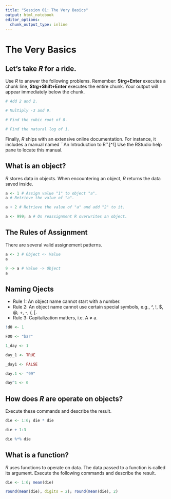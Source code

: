 ```yaml
---
title: "Session 01: The Very Basics"
output: html_notebook
editor_options: 
  chunk_output_type: inline
---
```


# The Very Basics


## Let's take *R* for a ride.

Use *R* to answer the following problems. Remember:  **Strg+Enter** executes a chunk line, **Strg+Shift+Enter**
executes the entire chunk. Your output will appear immediately below the chunk.

```r
# Add 2 and 2.

```

```r
# Multiply -3 and 9.

```

```r
# Find the cubic root of 8.

```

```r
# Find the natural log of 1.

```

Finally, *R* ships with an extensive online documentation. For instance, it includes a manual named ``An Introduction to R''.[^1] Use the RStudio help pane to locate this manual.


## What is an object?

*R* stores data in objects. When encountering an object, *R* returns the data saved inside.

```r
a <- 1 # Assign value "1" to object "a".
a # Retrieve the value of "a".
```

```r
a + 2 # Retrieve the value of "a" and add "2" to it.
```

```r
a <- 999; a # On reassignment R overwrites an object.
```


## The Rules of Assignment

There are several valid assignement patterns.

```r
a <- 3 # Object <- Value
a
```

```r
9 -> a # Value -> Object
a
```


## Naming Ojects

- Rule 1: An object name cannot start with a number.
- Rule 2: An object name cannot use certain special symbols,
      e.g., ^, !, $, @, +, -, /, [.
- Rule 3: Capitalization matters, i.e. A ≠ a.

```r
!d0 <- 1
```

```r
FOO <- "bar"
```

```r
1_day <- 1
```

```r
day_1 <- TRUE
```

```r
_day1 <- FALSE
```

```r
day.1 <- "99"
```

```r
day^1 <- 0
```

## How does *R* are operate on objects?

Execute these commands and describe the result.

```r
die <- 1:6; die * die
```

```r
die + 1:3
```

```r
die %*% die
```

## What is a function?

*R* uses functions to operate on data. The data passed to a function is called its argument. Execute the following commands and describe the result.

```r
die <- 1:6; mean(die)
```

```r
round(mean(die), digits = 2); round(mean(die), 2)
```
